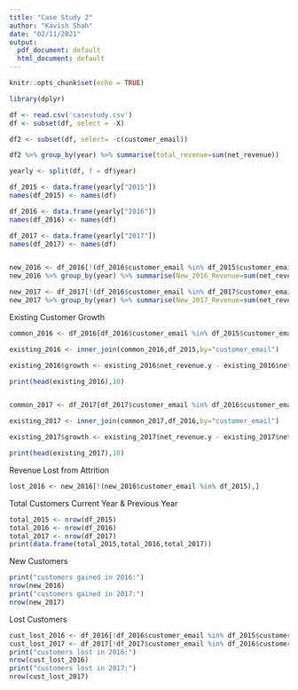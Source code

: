 ```yaml
---
title: "Case Study 2"
author: "Kavish Shah"
date: "02/11/2021"
output:
  pdf_document: default
  html_document: default
---
```


```r
knitr::opts_chunk$set(echo = TRUE)
```

```r
library(dplyr)

df <- read.csv('casestudy.csv')
df <- subset(df, select = -X)

df2 <- subset(df, select= -c(customer_email))

df2 %>% group_by(year) %>% summarise(total_revenue=sum(net_revenue))
```



```r

yearly <- split(df, f = df$year)

df_2015 <- data.frame(yearly["2015"])
names(df_2015) <- names(df)

df_2016 <- data.frame(yearly["2016"])
names(df_2016) <- names(df)

df_2017 <- data.frame(yearly["2017"])
names(df_2017) <- names(df)


new_2016 <- df_2016[!(df_2016$customer_email %in% df_2015$customer_email),]
new_2016 %>% group_by(year) %>% summarise(New_2016_Revenue=sum(net_revenue))

new_2017 <- df_2017[!(df_2016$customer_email %in% df_2017$customer_email),]
new_2017 %>% group_by(year) %>% summarise(New_2017_Revenue=sum(net_revenue))

```

Existing Customer Growth


```r
common_2016 <- df_2016[df_2016$customer_email %in% df_2015$customer_email,]

existing_2016 <- inner_join(common_2016,df_2015,by="customer_email")

existing_2016$growth <- existing_2016$net_revenue.y - existing_2016$net_revenue.x 

print(head(existing_2016),10)


common_2017 <- df_2017[df_2017$customer_email %in% df_2016$customer_email,]

existing_2017 <- inner_join(common_2017,df_2016,by="customer_email")

existing_2017$growth <- existing_2017$net_revenue.y - existing_2017$net_revenue.x 

print(head(existing_2017),10)

```


Revenue Lost from Attrition

```r

lost_2016 <- new_2016[!(new_2016$customer_email %in% df_2015),]

```

Total Customers Current Year \& Previous Year

```r
total_2015 <- nrow(df_2015)
total_2016 <- nrow(df_2016)
total_2017 <- nrow(df_2017)
print(data.frame(total_2015,total_2016,total_2017))
```


New Customers

```r
print("customers gained in 2016:")
nrow(new_2016)
print("customers gained in 2017:")
nrow(new_2017)
```
Lost Customers 
```r
cust_lost_2016 <- df_2016[!df_2016$customer_email %in% df_2015$customer_email,]
cust_lost_2017 <- df_2017[!df_2017$customer_email %in% df_2016$customer_email,]
print("customers lost in 2016:")
nrow(cust_lost_2016)
print("customers lost in 2017:")
nrow(cust_lost_2017)
```






